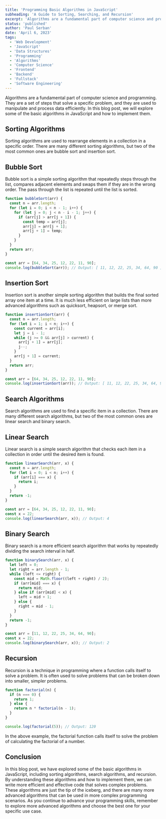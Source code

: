 ```yaml
---
title: 'Programming Basic Algorithms in JavaScript'
subheading: 'A Guide to Sorting, Searching, and Recursion'
excerpt: 'Algorithms are a fundamental part of computer science and programming. They are a set of steps that solve a specific problem, and they are used to manipulate and process data efficiently. In this blog post, we will explore some of the basic algorithms in JavaScript and how to implement them.'
status: 'published'
author: 'Paul Serban'
date: 'April 6, 2023'
tags:
  - 'Web Development'
  - 'JavaScript'
  - 'Data Structures'
  - 'Programming'
  - 'Algorithms'
  - 'Computer Science'
  - 'Frontend'
  - 'Backend'
  - 'Fullstack'
  - 'Software Engineering'
---
```


Algorithms are a fundamental part of computer science and programming. They are a set of steps that solve a specific problem, and they are used to manipulate and process data efficiently. In this blog post, we will explore some of the basic algorithms in JavaScript and how to implement them.

## Sorting Algorithms

Sorting algorithms are used to rearrange elements in a collection in a specific order. There are many different sorting algorithms, but two of the most common ones are bubble sort and insertion sort.

## Bubble Sort

Bubble sort is a simple sorting algorithm that repeatedly steps through the list, compares adjacent elements and swaps them if they are in the wrong order. The pass through the list is repeated until the list is sorted.

```javascript
function bubbleSort(arr) {
  const n = arr.length;
  for (let i = 0; i < n - 1; i++) {
    for (let j = 0; j < n - i - 1; j++) {
      if (arr[j] > arr[j + 1]) {
        const temp = arr[j];
        arr[j] = arr[j + 1];
        arr[j + 1] = temp;
      }
    }
  }
  return arr;
}

const arr = [64, 34, 25, 12, 22, 11, 90];
console.log(bubbleSort(arr)); // Output: [ 11, 12, 22, 25, 34, 64, 90 ]
```

## Insertion Sort

Insertion sort is another simple sorting algorithm that builds the final sorted array one item at a time. It is much less efficient on large lists than more advanced algorithms such as quicksort, heapsort, or merge sort.

```javascript
function insertionSort(arr) {
  const n = arr.length;
  for (let i = 1; i < n; i++) {
    const current = arr[i];
    let j = i - 1;
    while (j >= 0 && arr[j] > current) {
      arr[j + 1] = arr[j];
      j--;
    }
    arr[j + 1] = current;
  }
  return arr;
}

const arr = [64, 34, 25, 12, 22, 11, 90];
console.log(insertionSort(arr)); // Output: [ 11, 12, 22, 25, 34, 64, 90 ]
```

## Search Algorithms

Search algorithms are used to find a specific item in a collection. There are many different search algorithms, but two of the most common ones are linear search and binary search.

## Linear Search

Linear search is a simple search algorithm that checks each item in a collection in order until the desired item is found.

```javascript
function linearSearch(arr, x) {
  const n = arr.length;
  for (let i = 0; i < n; i++) {
    if (arr[i] === x) {
      return i;
    }
  }
  return -1;
}

const arr = [64, 34, 25, 12, 22, 11, 90];
const x = 22;
console.log(linearSearch(arr, x)); // Output: 4
```

## Binary Search

Binary search is a more efficient search algorithm that works by repeatedly dividing the search interval in half.

```javascript
function binarySearch(arr, x) {
  let left = 0;
  let right = arr.length - 1;
  while (left <= right) {
    const mid = Math.floor((left + right) / 2);
    if (arr[mid] === x) {
      return mid;
    } else if (arr[mid] < x) {
      left = mid + 1;
    } else {
      right = mid - 1;
    }
  }
  return -1;
}

const arr = [11, 12, 22, 25, 34, 64, 90];
const x = 22;
console.log(binarySearch(arr, x)); // Output: 2
```


## Recursion
Recursion is a technique in programming where a function calls itself to solve a problem. It is often used to solve problems that can be broken down into smaller, simpler problems.

```javascript
function factorial(n) {
  if (n === 0) {
    return 1;
  } else {
    return n * factorial(n - 1);
  }
}

console.log(factorial(5)); // Output: 120
```

In the above example, the factorial function calls itself to solve the problem of calculating the factorial of a number.

## Conclusion
In this blog post, we have explored some of the basic algorithms in JavaScript, including sorting algorithms, search algorithms, and recursion. By understanding these algorithms and how to implement them, we can write more efficient and effective code that solves complex problems. These algorithms are just the tip of the iceberg, and there are many more advanced algorithms that can be used in more complex programming scenarios. As you continue to advance your programming skills, remember to explore more advanced algorithms and choose the best one for your specific use case.